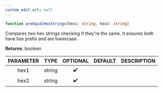 ```yaml
---
custom_edit_url: null
---
```


```ts
function areEqualHexStrings(hex1: string, hex2: string)
```

<div>

</div>

Compares two hex strings checking if they're the same. It ensures both<br />have hex prefix and are lowercase.

**Returns**: boolean

|PARAMETER|TYPE|OPTIONAL|DEFAULT|DESCRIPTION|
|:---:|:---:|:---:|:---:|:---:|
|hex1|string|✔️|||
|hex2|string|✔️|||

